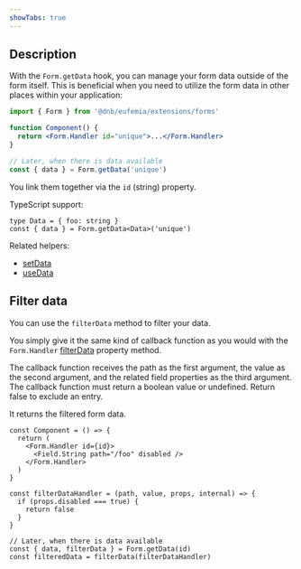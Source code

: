 ```yaml
---
showTabs: true
---
```


## Description

With the `Form.getData` hook, you can manage your form data outside of the form itself. This is beneficial when you need to utilize the form data in other places within your application:

```jsx
import { Form } from '@dnb/eufemia/extensions/forms'

function Component() {
  return <Form.Handler id="unique">...</Form.Handler>
}

// Later, when there is data available
const { data } = Form.getData('unique')
```

You link them together via the `id` (string) property.

TypeScript support:

```tsx
type Data = { foo: string }
const { data } = Form.getData<Data>('unique')
```

Related helpers:

- [setData](/uilib/extensions/forms/Form/setData/)
- [useData](/uilib/extensions/forms/Form/useData/)

## Filter data

You can use the `filterData` method to filter your data.

You simply give it the same kind of callback function as you would with the `Form.Handler` [filterData](/uilib/extensions/forms/Form/Handler/demos/#filter-your-data) property method.

The callback function receives the path as the first argument, the value as the second argument, and the related field properties as the third argument. The callback function must return a boolean value or undefined. Return false to exclude an entry.

It returns the filtered form data.

```tsx
const Component = () => {
  return (
    <Form.Handler id={id}>
      <Field.String path="/foo" disabled />
    </Form.Handler>
  )
}

const filterDataHandler = (path, value, props, internal) => {
  if (props.disabled === true) {
    return false
  }
}

// Later, when there is data available
const { data, filterData } = Form.getData(id)
const filteredData = filterData(filterDataHandler)
```
